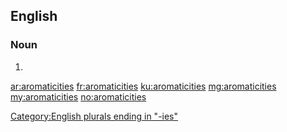 ==English==

===Noun===
{{head|en|plural}}

# {{plural of|aromaticity|lang=en}}

[[Category:English plurals ending in "-ies"]]

[[ar:aromaticities]]
[[fr:aromaticities]]
[[ku:aromaticities]]
[[mg:aromaticities]]
[[my:aromaticities]]
[[no:aromaticities]]